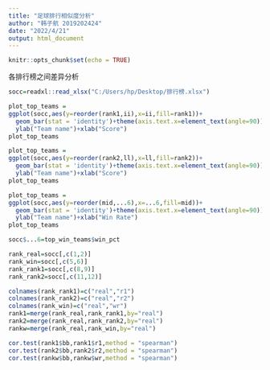 ```yaml
---
title: "足球排行相似度分析"
author: "韩子航 2019202424"
date: "2022/4/21"
output: html_document
---
```


```r
knitr::opts_chunk$set(echo = TRUE)
```

各排行榜之间差异分析

```r
socc=readxl::read_xlsx("C:/Users/hp/Desktop/排行榜.xlsx")
```

```r
plot_top_teams =
ggplot(socc,aes(y=reorder(rank1,ii),x=ii,fill=rank1))+
  geom_bar(stat = 'identity')+theme(axis.text.x=element_text(angle=90))+coord_cartesian(xlim = c(80, 100))+
  ylab("Team name")+xlab("Score")
plot_top_teams

plot_top_teams =
ggplot(socc,aes(y=reorder(rank2,ll),x=ll,fill=rank2))+
  geom_bar(stat = 'identity')+theme(axis.text.x=element_text(angle=90))+coord_cartesian(xlim = c(80, 100))+
  ylab("Team name")+xlab("Score")
plot_top_teams
```


```r
plot_top_teams =
ggplot(socc,aes(y=reorder(mid,...6),x=...6,fill=mid))+
  geom_bar(stat = 'identity')+theme(axis.text.x=element_text(angle=90))+coord_cartesian(xlim = c(0.5, 0.8))+
  ylab("Team name")+xlab("Win Rate")
plot_top_teams
```


```r
socc$...6=top_win_teams$win_pct

rank_real=socc[,c(1,2)]
rank_win=socc[,c(5,6)]
rank_rank1=socc[,c(8,9)]
rank_rank2=socc[,c(11,12)]

colnames(rank_rank1)=c("real","r1")
colnames(rank_rank2)=c("real","r2")
colnames(rank_win)=c("real","wr")
rank1=merge(rank_real,rank_rank1,by="real")
rank2=merge(rank_real,rank_rank2,by="real")
rankw=merge(rank_real,rank_win,by="real")

cor.test(rank1$bb,rank1$r1,method = "spearman")
cor.test(rank2$bb,rank2$r2,method = "spearman")
cor.test(rankw$bb,rankw$wr,method = "spearman")

```
